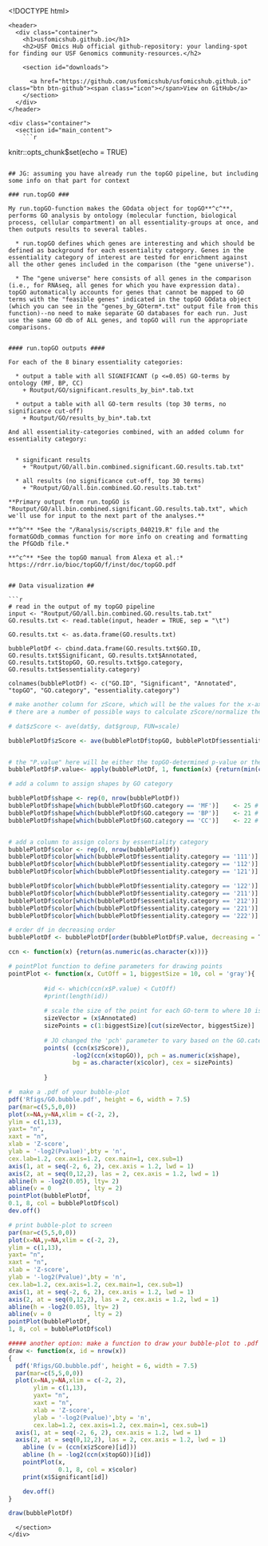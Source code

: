 <!DOCTYPE html>
<html lang="en-US">
  <head>
    <meta charset='utf-8'>
    <meta http-equiv="X-UA-Compatible" content="IE=edge">
    <meta name="viewport" content="width=device-width, initial-scale=1">
    <link rel="stylesheet" href="/assets/css/style.css?v=3b1ea14f0e4b9602ac90929571ec4593591de56a">

<!-- Begin Jekyll SEO tag v2.6.1 -->
<title>Make GO bubble-plot: essential genes version | USF Omics Hub</title>
<meta name="generator" content="Jekyll v3.8.5" />
<meta property="og:title" content="Make GO bubble-plot: essential genes version" />
<meta name="author" content="J. Oberstaller" />
<meta property="og:locale" content="en_US" />
<meta name="description" content="USF Omics Hub official github-repository: your landing-spot for finding our USF Genomics community-resources." />
<meta property="og:description" content="USF Omics Hub official github-repository: your landing-spot for finding our USF Genomics community-resources." />
<link rel="canonical" href="http://localhost:4000/code/GO_analysis/make.GO.bubble.plot.essential.genes.JO.Rmd" />
<meta property="og:url" content="http://localhost:4000/code/GO_analysis/make.GO.bubble.plot.essential.genes.JO.Rmd" />
<meta property="og:site_name" content="USF Omics Hub" />
<meta property="og:type" content="article" />
<meta property="article:published_time" content="2019-04-06T00:00:00-04:00" />
<script type="application/ld+json">
{"author":{"@type":"Person","name":"J. Oberstaller"},"headline":"Make GO bubble-plot: essential genes version","dateModified":"2019-04-06T00:00:00-04:00","datePublished":"2019-04-06T00:00:00-04:00","description":"USF Omics Hub official github-repository: your landing-spot for finding our USF Genomics community-resources.","mainEntityOfPage":{"@type":"WebPage","@id":"http://localhost:4000/code/GO_analysis/make.GO.bubble.plot.essential.genes.JO.Rmd"},"@type":"BlogPosting","url":"http://localhost:4000/code/GO_analysis/make.GO.bubble.plot.essential.genes.JO.Rmd","@context":"https://schema.org"}</script>
<!-- End Jekyll SEO tag -->

  </head>

  <body>

    <header>
      <div class="container">
        <h1>usfomicshub.github.io</h1>
        <h2>USF Omics Hub official github-repository: your landing-spot for finding our USF Genomics community-resources.</h2>

        <section id="downloads">
          
          <a href="https://github.com/usfomicshub/usfomicshub.github.io" class="btn btn-github"><span class="icon"></span>View on GitHub</a>
        </section>
      </div>
    </header>

    <div class="container">
      <section id="main_content">
        ```r
knitr::opts_chunk$set(echo = TRUE)
```

## JG: assuming you have already run the topGO pipeline, but including some info on that part for context

### run.topGO ###

My run.topGO-function makes the GOdata object for topGO**^c^**, performs GO analysis by ontology (molecular function, biological process, cellular compartment) on all essentiality-groups at once, and then outputs results to several tables.

  * run.topGO defines which genes are interesting and which should be defined as background for each essentiality category. Genes in the essentiality category of interest are tested for enrichment against all the other genes included in the comparison (the "gene universe").

  * The "gene universe" here consists of all genes in the comparison (i.e., for RNAseq, all genes for which you have expression data). topGO automatically accounts for genes that cannot be mapped to GO terms with the "feasible genes" indicated in the topGO GOdata object (which you can see in the "genes_by_GOterm*.txt" output file from this function)--no need to make separate GO databases for each run. Just use the same GO db of ALL genes, and topGO will run the appropriate comparisons.


#### run.topGO outputs ####

For each of the 8 binary essentiality categories:

  * output a table with all SIGNIFICANT (p <=0.05) GO-terms by ontology (MF, BP, CC)
    + Routput/GO/significant.results_by_bin*.tab.txt

  * output a table with all GO-term results (top 30 terms, no significance cut-off)
    + Routput/GO/results_by_bin*.tab.txt
      
And all essentiality-categories combined, with an added column for essentiality category:


  * significant results
    + "Routput/GO/all.bin.combined.significant.GO.results.tab.txt"

  * all results (no significance cut-off, top 30 terms)
    + "Routput/GO/all.bin.combined.GO.results.tab.txt"
    
**Primary output from run.topGO is "Routput/GO/all.bin.combined.significant.GO.results.tab.txt", which we'll use for input to the next part of the analyses.**

**^b^** *See the "/Ranalysis/scripts_040219.R" file and the formatGOdb_commas function for more info on creating and formatting the PfGOdb file.*

**^c^** *See the topGO manual from Alexa et al.:* https://rdrr.io/bioc/topGO/f/inst/doc/topGO.pdf


## Data visualization ##

```r

# read in the output of my topGO pipeline
input <- "Routput/GO/all.bin.combined.GO.results.tab.txt"
GO.results.txt <- read.table(input, header = TRUE, sep = "\t")

GO.results.txt <- as.data.frame(GO.results.txt)

bubblePlotDf <- cbind.data.frame(GO.results.txt$GO.ID, GO.results.txt$Significant, GO.results.txt$Annotated, GO.results.txt$topGO, GO.results.txt$go.category, GO.results.txt$essentiality.category)

colnames(bubblePlotDf) <- c("GO.ID", "Significant", "Annotated", "topGO", "GO.category", "essentiality.category")
```

```r
# make another column for zScore, which will be the values for the x-axis of the plot . . . comes in to play again below in the plot function (and y-axis is -log2 of the p-value)
# there are a number of possible ways to calculate zScore/normalize the data; here I'm scaling each row by average GO-term significance by essentiality category.

# dat$zScore <- ave(dat$y, dat$group, FUN=scale)

bubblePlotDf$zScore <- ave(bubblePlotDf$topGO, bubblePlotDf$essentiality.category, FUN = scale)


# the "P.value" here will be either the topGO-determined p-value or the scaled zscore, whichever is smaller.
bubblePlotDf$P.value<- apply(bubblePlotDf, 1, function(x) {return(min(c(x[4], x[7])))})

```

```r
# add a column to assign shapes by GO category

bubblePlotDf$shape <- rep(0, nrow(bubblePlotDf))
bubblePlotDf$shape[which(bubblePlotDf$GO.category == 'MF')]    <- 25 # filled inverted-triangle
bubblePlotDf$shape[which(bubblePlotDf$GO.category == 'BP')]    <- 21 # filled circle
bubblePlotDf$shape[which(bubblePlotDf$GO.category == 'CC')]    <- 22 # filled square


# add a column to assign colors by essentiality category
bubblePlotDf$color <- rep(0, nrow(bubblePlotDf))
bubblePlotDf$color[which(bubblePlotDf$essentiality.category == '111')]    <- rgb(255,0,127 ,max = 255, alpha = 180)
bubblePlotDf$color[which(bubblePlotDf$essentiality.category == '112')]    <- rgb(96, 155, 49 ,max = 255, alpha = 180)
bubblePlotDf$color[which(bubblePlotDf$essentiality.category == '121')]    <- rgb(107,155, 244 ,max = 255, alpha = 180)

bubblePlotDf$color[which(bubblePlotDf$essentiality.category == '122')]    <- rgb(255,204, 255 ,max = 255, alpha = 180)
bubblePlotDf$color[which(bubblePlotDf$essentiality.category == '211')]    <- rgb(204,204, 255 ,max = 255, alpha = 180)
bubblePlotDf$color[which(bubblePlotDf$essentiality.category == '212')]    <- rgb(204,204, 255 ,max = 255, alpha = 180)
bubblePlotDf$color[which(bubblePlotDf$essentiality.category == '221')]    <- rgb(246, 156, 156  ,max = 255, alpha = 180)
bubblePlotDf$color[which(bubblePlotDf$essentiality.category == '222')]    <- rgb(153,255, 153 ,max = 255, alpha = 180)

# order df in decreasing order
bubblePlotDf <- bubblePlotDf[order(bubblePlotDf$P.value, decreasing = T),]
```

```r
ccn <- function(x) {return(as.numeric(as.character(x)))}

# pointPlot function to define parameters for drawing points
pointPlot <- function(x, CutOff = 1, biggestSize = 10, col = 'gray'){
    
          #id <- which(ccn(x$P.value) < CutOff)
          #print(length(id))
          
          # scale the size of the point for each GO-term to where 10 is the biggest point; then cut the size-vector into sizes relative to the biggest point
          sizeVector = (x$Annotated)
          sizePoints = c(1:biggestSize)[cut(sizeVector, biggestSize)]
          
          # JO changed the 'pch' parameter to vary based on the GO.category column
          points( (ccn(x$zScore)),
                  -log2(ccn(x$topGO)), pch = as.numeric(x$shape),
                  bg = as.character(x$color), cex = sizePoints)
                  
          }
```

```r
#  make a .pdf of your bubble-plot
pdf('Rfigs/GO.bubble.pdf', height = 6, width = 7.5)
par(mar=c(5,5,0,0))
plot(x=NA,y=NA,xlim = c(-2, 2),
ylim = c(1,13),
yaxt= "n",
xaxt = "n",
xlab = 'Z-score',
ylab = '-log2(Pvalue)',bty = 'n',
cex.lab=1.2, cex.axis=1.2, cex.main=1, cex.sub=1)
axis(1, at = seq(-2, 6, 2), cex.axis = 1.2, lwd = 1)
axis(2, at = seq(0,12,2), las = 2, cex.axis = 1.2, lwd = 1)
abline(h = -log2(0.05), lty= 2)
abline(v = 0          , lty = 2)
pointPlot(bubblePlotDf,
0.1, 8, col = bubblePlotDf$col)
dev.off()

```

```r
# print bubble-plot to screen
par(mar=c(5,5,0,0))
plot(x=NA,y=NA,xlim = c(-2, 2),
ylim = c(1,13),
yaxt= "n",
xaxt = "n",
xlab = 'Z-score',
ylab = '-log2(Pvalue)',bty = 'n',
cex.lab=1.2, cex.axis=1.2, cex.main=1, cex.sub=1)
axis(1, at = seq(-2, 6, 2), cex.axis = 1.2, lwd = 1)
axis(2, at = seq(0,12,2), las = 2, cex.axis = 1.2, lwd = 1)
abline(h = -log2(0.05), lty= 2)
abline(v = 0          , lty = 2)
pointPlot(bubblePlotDf,
1, 8, col = bubblePlotDf$col)
```

```r

##### another option: make a function to draw your bubble-plot to .pdf ####
draw <- function(x, id = nrow(x))
{
  pdf('Rfigs/GO.bubble.pdf', height = 6, width = 7.5)
  par(mar=c(5,5,0,0))
  plot(x=NA,y=NA,xlim = c(-2, 2),
       ylim = c(1,13),
       yaxt= "n",
       xaxt = "n",
       xlab = 'Z-score',
       ylab = '-log2(Pvalue)',bty = 'n',
       cex.lab=1.2, cex.axis=1.2, cex.main=1, cex.sub=1)
  axis(1, at = seq(-2, 6, 2), cex.axis = 1.2, lwd = 1)
  axis(2, at = seq(0,12,2), las = 2, cex.axis = 1.2, lwd = 1)
    abline (v = (ccn(x$zScore)[id]))
    abline (h = -log2(ccn(x$topGO))[id])
    pointPlot(x,
              0.1, 8, col = x$color)
    print(x$Significant[id])

    dev.off()
}

draw(bubblePlotDf)

```

      </section>
    </div>

    
  </body>
</html>
